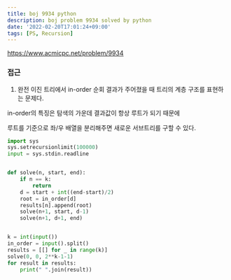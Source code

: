 ```yaml
---
title: boj 9934 python
description: boj problem 9934 solved by python
date: '2022-02-20T17:01:24+09:00'
tags: [PS, Recursion]
---
```


https://www.acmicpc.net/problem/9934

### 접근
1. 완전 이진 트리에서 in-order 순회 결과가 주어졌을 때 트리의 계층 구조를 표현하는 문제다.

in-order의 특징은 탐색의 가운데 결과값이 항상 루트가 되기 때문에

루트를 기준으로 좌/우 배열을 분리해주면 새로운 서브트리를 구할 수 있다.
```python
import sys
sys.setrecursionlimit(100000)
input = sys.stdin.readline


def solve(n, start, end):
    if n == k:
        return
    d = start + int((end-start)/2)
    root = in_order[d]
    results[n].append(root)
    solve(n+1, start, d-1)
    solve(n+1, d+1, end)


k = int(input())
in_order = input().split()
results = [[] for _ in range(k)]
solve(0, 0, 2**k-1-1)
for result in results:
    print(" ".join(result))
```